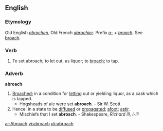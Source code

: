 ==English==
===Etymology===
Old English ''[[abrochen]]'', Old French ''[[abrochier]]''. Prefix ''[[a-]]'' + ''[[broach]]''. See [[broach]].

===Verb===
{{en-verb|abroach|es}}

# {{context|transitive|obsolete}} To set abroach; to let out, as liquor; to [[broach]]; to tap.

===Adverb===
'''abroach'''
# [[broach|Broached]]; in a condition for [[letting]] out or yielding liquor, as a cask which is tapped.
#* Hogsheads of ale were set '''abroach'''. - Sir W. Scott
# Hence: in a state to be [[diffused]] or [[propagated]]; [[afoot]]; [[astir]].
#* Mischiefs that I set '''abroach'''. - Shakespeare, ''Richard III, I-iii''

[[ar:Abroach]]
[[vi:abroach]]
[[uk:abroach]]